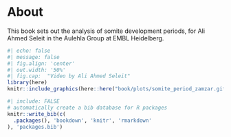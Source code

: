 # About {-}

This book sets out the analysis of somite development periods, for Ali Ahmed Seleit in the Aulehla Group at EMBL Heidelberg.

```r
#| echo: false
#| message: false
#| fig.align: 'center'
#| out.width: '50%'
#| fig.cap:  "Video by Ali Ahmed Seleit"
library(here)
knitr::include_graphics(here::here("book/plots/somite_period_zamzar.gif"))
```

```r
#| include: FALSE
# automatically create a bib database for R packages
knitr::write_bib(c(
  .packages(), 'bookdown', 'knitr', 'rmarkdown'
), 'packages.bib')
```
